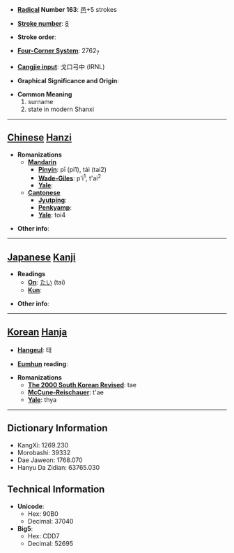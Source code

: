 * '''[[Wiktionary:Chinese radical index| Radical]] Number 163''': [[Wiktionary:Chinese radical index 邑|邑]]+5 strokes

* '''[[Wiktionary:Chinese total strokes index|Stroke number]]''': [[Wiktionary:Chinese total strokes index 8|8]]

* '''Stroke order''': 

* '''[[Wiktionary:Chinese four corner index|Four-Corner System]]''': 2762<sub>7</sub>

* '''[[Wiktionary:Chinese Cangjie index|Cangjie input]]''': 戈口弓中 (IRNL)

* '''Graphical Significance and Origin''': 

* '''Common Meaning'''
*#surname
*# state in modern Shanxi


----

== [[Chinese]] [[Hanzi]] ==

* '''Romanizations'''
** '''[[Mandarin]]'''
*** '''[[Pinyin]]''': pī (pi1), tái (tai2)
*** '''[[Wade-Giles]]''': p'i<sup>1</sup>, t'ai<sup>2</sup>
*** '''[[Yale]]''': 
** '''[[Cantonese]]'''
*** '''[[Jyutping]]''':
*** '''[[Penkyamp]]''': 
*** '''[[Yale]]''': toi4

* '''Other info''': 

----

== [[Japanese]] [[Kanji]] ==

* '''Readings'''
** '''[[On]]''': [[たい]] (tai)
** '''[[Kun]]''': 

* '''Other info''':  

----

== [[Korean]] [[Hanja]] ==

* '''[[Hangeul]]''': 태

* '''[[Eumhun]] reading''': 

* '''Romanizations'''
** '''[[The 2000 South Korean Revised Romanization|The 2000 South Korean Revised]]''': tae
** '''[[McCune-Reischauer]]''': t'ae
** '''[[Yale]]''': thya

----

== Dictionary Information ==

* KangXi: 1269.230
* Morobashi: 39332
* Dae Jaweon: 1768.070
* Hanyu Da Zidian: 63765.030

== Technical Information ==

* '''Unicode''':
** Hex: 90B0
** Decimal: 37040
* '''Big5''':
** Hex: CDD7
** Decimal: 52695